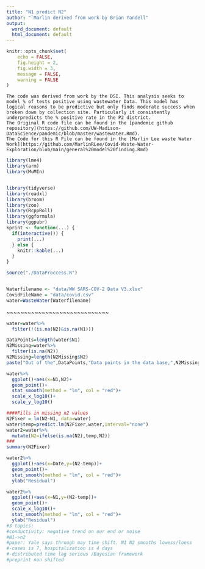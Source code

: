 ```yaml
---
title: "N1 predict N2"
author: "`Marlin derived from work by Brian Yandell"
output:
  word_document: default
  html_document: default
---
```


```r
knitr::opts_chunk$set(
	echo = FALSE,
	fig.height = 2,
	fig.width = 3,
	message = FALSE,
	warning = FALSE
)
```

```
The code was derived from work by the DSI. This analysis seeks to model % of tests positive using wastewater Data. This model has logical reasons to be predictive but only finds moderate success when broken down by collection site. Particularly it consistently underpredicts the % positive rate in the P2 district.
The Original R code file can be found in the [pandemic github repository](https://github.com/UW-Madison-DataScience/pandemic/blob/master/wastewater.Rmd).
The Code for this R File can be found in the [Marlin Lee waste Water Work](https://github.com/MarlinRLee/Covid-Waste-Water-Exploration/blob/main/general%20model%20finding.Rmd)
```




```r
library(lme4)
library(arm)
library(MuMIn)


library(tidyverse)
library(readxl)
library(broom)
library(zoo)
library(RcppRoll)
library(ggformula)
library(ggpubr)
kprint <- function(...) {
  if(interactive()) {
    print(...)
  } else {
    knitr::kable(...)
  }
}
```

```r

source("./DataProccess.R")


Waterfilename <- "data/WW SARS-COV-2 Data V3.xlsx"
CovidFileName = "data/covid.csv"
water=WasteWater(Waterfilename)
```

~~~~~~~~~~~~~~~~~~~~~~~~~~~~~




```r
water=water%>%
  filter(!(is.na(N2)&is.na(N1)))

DataPoints=length(water$N1)
N2Missing=water%>%
  filter(is.na(N2))
N2Missing=length(N2Missing$N2)
paste("Out of the",DataPoints,"Data points in the data base,",N2Missing,"N2 points are missing. This means the dataframe is missing",round(100*N2Missing/DataPoints),"Percent of the N2 data")
```

```r
water%>%
  ggplot()+aes(x=N1,N2)+
  geom_point()+
  stat_smooth(method = "lm", col = "red")+
  scale_x_log10()+
  scale_y_log10()
```


```r
####Fills in missing n2 values
N2Fixer = lm(N2~N1, data=water)
water$temp=predict.lm(N2Fixer,water,interval="none")
water2=water%>%
  mutate(N2=ifelse(is.na(N2),temp,N2))
###
summary(N2Fixer)
```

```r
water2%>%
  ggplot()+aes(x=Date,y=(N2-temp))+
  geom_point()+
  stat_smooth(method = "lm", col = "red")+
  ylab("Residual")

water2%>%
  ggplot()+aes(x=N1,y=(N2-temp))+
  geom_point()+
  scale_x_log10()+
  stat_smooth(method = "lm", col = "red")+
  ylab("Residual")
#3 topics:
#conductivity: negative trend on our end or noise
#N1->n2
#paper: Yale says through may time shift. N1 N2 smooths lowess/loess
#-cases is 7, hospitalization is 4 days
#-distributed time lag serious /Bayesian framework
#preprint non shifted
```